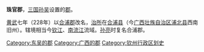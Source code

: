 '''珠官郡'''，[[三国|三国]][[孫吳_(三國)|孙吴]]设置的[[郡|郡]]。

[[黄武|黄武]]七年（228年）以[[合浦郡|合浦郡]]改名，[[治所|治所]]在[[合浦县|合浦县]]（今[[广西壮族自治区|广西壮族自治区]][[浦北县|浦北县]]西南旧州）。辖境相当今[[钦江|钦江]]、[[南流江|南流江]]流域。[[孙亮|孙亮]]时复名合浦郡。 

{{三國行政區劃|nocat}}
{{孙吴行政区划小作品}}
[[Category:东吴的郡|Category:东吴的郡]]
[[Category:广西的郡|Category:广西的郡]]
[[Category:钦州行政区划史|Category:钦州行政区划史]]